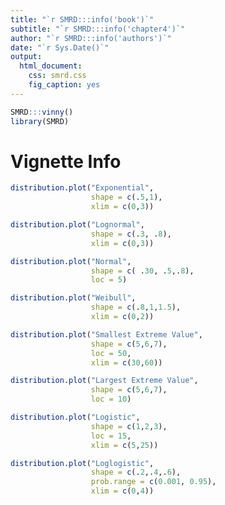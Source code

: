 ```yaml
---
title: "`r SMRD:::info('book')`"
subtitle: "`r SMRD:::info('chapter4')`"
author: "`r SMRD:::info('authors')`"
date: "`r Sys.Date()`"
output: 
  html_document:
    css: smrd.css
    fig_caption: yes
---
```


```r
SMRD:::vinny()
library(SMRD)
```

# Vignette Info

```r

distribution.plot("Exponential",
                  shape = c(.5,1),
                  xlim = c(0,3))

distribution.plot("Lognormal",
                  shape = c(.3, .8),
                  xlim = c(0,3))

distribution.plot("Normal",
                  shape = c( .30, .5,.8),
                  loc = 5)

distribution.plot("Weibull",
                  shape = c(.8,1,1.5),
                  xlim = c(0,2))

distribution.plot("Smallest Extreme Value",
                  shape = c(5,6,7),
                  loc = 50,
                  xlim = c(30,60))

distribution.plot("Largest Extreme Value",
                  shape = c(5,6,7),
                  loc = 10)

distribution.plot("Logistic",
                  shape = c(1,2,3),
                  loc = 15,
                  xlim = c(5,25))

distribution.plot("Loglogistic",
                  shape = c(.2,.4,.6), 
                  prob.range = c(0.001, 0.95),
                  xlim = c(0,4))
```